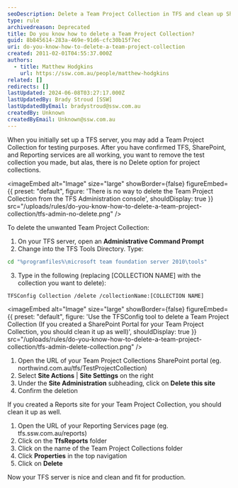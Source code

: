 ```yaml
---
seoDescription: Delete a Team Project Collection in TFS and clean up SharePoint and Reporting Services sites to free up server resources.
type: rule
archivedreason: Deprecated
title: Do you know how to delete a Team Project Collection?
guid: 8b845614-283a-469e-91d6-cfc30b15f7ec
uri: do-you-know-how-to-delete-a-team-project-collection
created: 2011-02-01T04:55:37.000Z
authors:
  - title: Matthew Hodgkins
    url: https://ssw.com.au/people/matthew-hodgkins
related: []
redirects: []
lastUpdated: 2024-06-08T03:27:17.000Z
lastUpdatedBy: Brady Stroud [SSW]
lastUpdatedByEmail: bradystroud@ssw.com.au
createdBy: Unknown
createdByEmail: Unknown@ssw.com.au
---
```


When you initially set up a TFS server, you may add a Team Project Collection for testing purposes. After you have confirmed TFS, SharePoint, and Reporting services are all working, you want to remove the test collection you made, but alas, there is no Delete option for project collections.

<imageEmbed
  alt="Image"
  size="large"
  showBorder={false}
  figureEmbed={{
    preset: "default",
    figure: 'There is no way to delete the Team Project Collection from the TFS Administration console',
    shouldDisplay: true
  }}
  src="/uploads/rules/do-you-know-how-to-delete-a-team-project-collection/tfs-admin-no-delete.png"
/>

To delete the unwanted Team Project Collection:

1. On your TFS server, open an
   **Administrative Command Prompt**
2. Change into the TFS Tools Directory. Type:

```bash
cd "%programfiles%\microsoft team foundation server 2010\tools"
```

3. Type in the following (replacing [COLLECTION NAME] with the collection you want to delete):

```bash
TFSConfig Collection /delete /collectionName:[COLLECTION NAME]
```


<imageEmbed
  alt="Image"
  size="large"
  showBorder={false}
  figureEmbed={{
    preset: "default",
    figure: 'Use the TFSConfig tool to delete a Team Project Collection (If you created a SharePoint Portal for your Team Project Collection, you should clean it up as well)',
    shouldDisplay: true
  }}
  src="/uploads/rules/do-you-know-how-to-delete-a-team-project-collection/tfs-admin-delete-collection.png"
/>

1. Open the URL of your Team Project Collections SharePoint portal (eg. northwind.com.au/tfs/TestProjectCollection)
2. Select
   **Site Actions** |
   **Site Settings** on the right
3. Under the
   **Site Administration** subheading, click on
   **Delete this site**
4. Confirm the deletion

If you created a Reports site for your Team Project Collection, you should clean it up as well.

1. Open the URL of your Reporting Services page (eg. tfs.ssw.com.au/reports)
2. Click on the
   **TfsReports** folder
3. Click on the name of the Team Project Collections folder
4. Click
   **Properties** in the top navigation
5. Click on
   **Delete**

Now your TFS server is nice and clean and fit for production.
